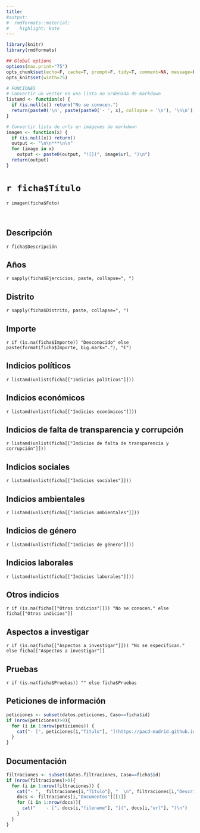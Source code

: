 ```yaml
---
title: 
#output:
#  rmdformats::material:
#    highlight: kate
---
```



```r
library(knitr)
library(rmdformats)

## Global options
options(max.print="75")
opts_chunk$set(echo=F, cache=T, prompt=F, tidy=T, comment=NA, message=F, warning=F)
opts_knit$set(width=75)

# FUNCIONES
# Convertir un vector en una lista no ordenada de markdown
listamd <- function(x) {
  if (is.null(x)) return("No se conocen.")
  return(paste0('\n', paste(paste0('- ', x), collapse = '\n'), '\n\n'))
}

# Convertir lista de urls en imágenes de markdown
imagen <- function(x) {
  if (is.null(x)) return()
  output <- "\n\n***\n\n"
  for (image in x) 
    output <- paste0(output, "![](", image$url, ")\n")
  return(output)
}
```

# `r ficha$Título`

`r imagen(ficha$Foto)`

<br/>

## Descripción
`r ficha$Descripción`

## Años
`r sapply(ficha$Ejercicios, paste, collapse=", ")`

## Distrito
`r sapply(ficha$Distrito, paste, collapse=", ")`

## Importe
`r if (is.na(ficha$Importe)) "Desconocido" else paste(format(ficha$Importe, big.mark="."), "€")`

## Indicios políticos
`r listamd(unlist(ficha[["Indicios políticos"]]))`

## Indicios económicos
`r listamd(unlist(ficha[["Indicios económicos"]]))`

## Indicios de falta de transparencia y corrupción
`r listamd(unlist(ficha[["Indicios de falta de transparencia y corrupción"]]))`

## Indicios sociales
`r listamd(unlist(ficha[["Indicios sociales"]]))`

## Indicios ambientales
`r listamd(unlist(ficha[["Indicios ambientales"]]))`

## Indicios de género
`r listamd(unlist(ficha[["Indicios de género"]]))`

## Indicios laborales
`r listamd(unlist(ficha[["Indicios laborales"]]))`

## Otros indicios
`r if (is.na(ficha[["Otros indicios"]])) "No se conocen." else ficha[["Otros indicios"]]`

## Aspectos a investigar
`r if (is.na(ficha[["Aspectos a investigar"]])) "No se especifican." else ficha[["Aspectos a investigar"]]`

## Pruebas
`r if (is.na(ficha$Pruebas)) "" else ficha$Pruebas`

## Peticiones de información

```r
peticiones <- subset(datos.peticiones, Caso==ficha$id)
if (nrow(peticiones)>0){
  for (i in 1:nrow(peticiones)) {
    cat("- [", peticiones[i,"Título"], "](https://pacd-madrid.github.io/peticiones-informacion/peticion-", gsub("/","-",peticiones[i,"Registro"]), ".html)\n", sep="")
  }
}
```

## Documentación

```r
filtraciones <- subset(datos.filtraciones, Caso==ficha$id)
if (nrow(filtraciones)>0){
  for (i in 1:nrow(filtraciones)) {
    cat("- ",  filtraciones[i,"Título"], "  \n", filtraciones[i,"Descripción"], "\n")
    docs <- filtraciones[i,"Documentos"][[1]]
    for (i in 1:nrow(docs)){
      cat("    - [", docs[i,"filename"], "](", docs[i,"url"], ")\n")
    }
  }
}
```